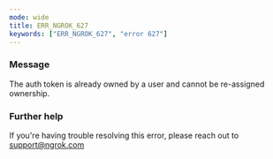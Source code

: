 ```yaml
---
mode: wide
title: ERR_NGROK_627
keywords: ["ERR_NGROK_627", "error 627"]
---
```



### Message

The auth token is already owned by a user and cannot be re-assigned ownership.

<ErrorDetails />

### Further help

If you're having trouble resolving this error, please reach out to [support@ngrok.com](mailto:support@ngrok.com?subject=Help%20with%20ERR_NGROK_627)
